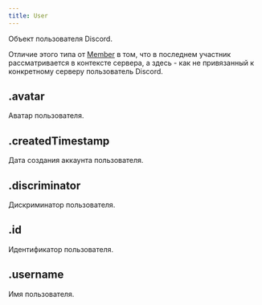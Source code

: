 ```yaml
---
title: User
---
```



Объект пользователя Discord.

Отличие этого типа от [Member](member.mdx) в том, что в последнем участник рассматривается в контексте сервера, а здесь - как не привязанный к конкретному серверу пользователь Discord.

## .avatar

Аватар пользователя.

<MdnRef dataType="String" />

## .createdTimestamp

Дата создания аккаунта пользователя.

<MdnRef dataType="Number" />

## .discriminator

Дискриминатор пользователя.

<MdnRef dataType="String" />

## .id

Идентификатор пользователя.

<MdnRef dataType="String" />

## .username

Имя пользователя.

<MdnRef dataType="String" />
